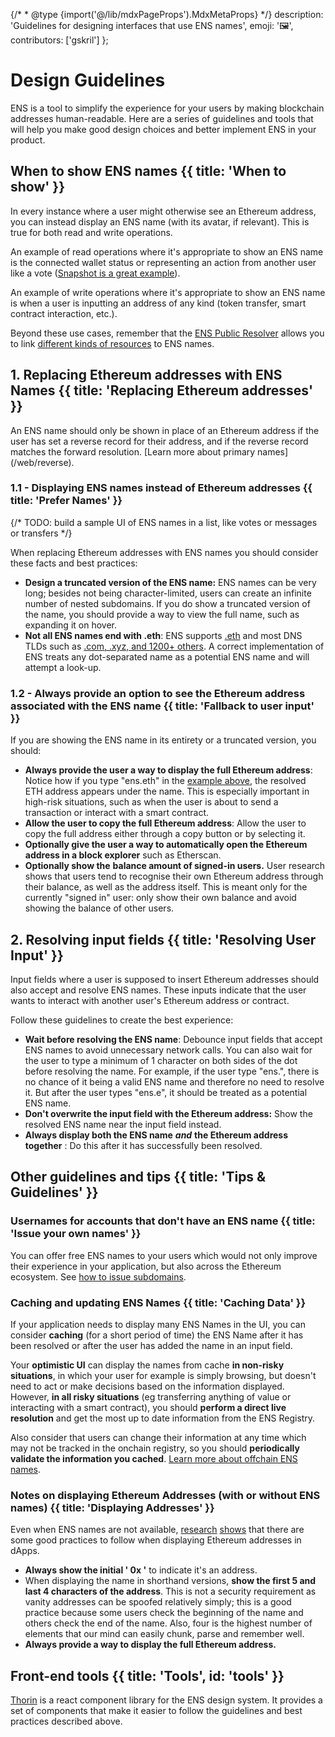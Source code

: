 {/* * @type {import('@/lib/mdxPageProps').MdxMetaProps} */}
  description: 'Guidelines for designing interfaces that use ENS names',
  emoji: '🖼️',
  contributors: ['gskril']
};

# Design Guidelines

ENS is a tool to simplify the experience for your users by making blockchain addresses human-readable.
Here are a series of guidelines and tools that will help you make good design choices and better implement ENS in your product.

## When to show ENS names {{ title: 'When to show' }}

In every instance where a user might otherwise see an Ethereum address, you can instead display an ENS name (with its avatar, if relevant).
This is true for both read and write operations.

An example of read operations where it's appropriate to show an ENS name is the connected wallet status or representing an action from another user like a vote ([Snapshot is a great example](https://snapshot.org/#/ens.eth/proposal/0xd810c4cf2f09737a6f833f1ec51eaa5504cbc0afeeb883a21a7e1c91c8a597e4)).

<div className="card1 p-4 flex justify-center">
    <Usertag name="ens.eth" image="https://i.imgur.com/ga6y0c0.jpg" />
</div>

An example of write operations where it's appropriate to show an ENS name is when a user is inputting an address of any kind (token transfer, smart contract interaction, etc.).

<LiveDemo id="send_transaction" />

<div id="send_transaction" />

Beyond these use cases, remember that the [ENS Public Resolver](/resolvers/public) allows you to link [different kinds of resources](/web/records) to ENS names.

## 1. Replacing Ethereum addresses with ENS Names {{ title: 'Replacing Ethereum addresses' }}

<Note>
  An ENS name should only be shown in place of an Ethereum address if the user
  has set a reverse record for their address, and if the reverse record matches
  the forward resolution. [Learn more about primary names](/web/reverse).
</Note>

### 1.1 - Displaying ENS names instead of Ethereum addresses {{ title: 'Prefer Names' }}

{/* TODO: build a sample UI of ENS names in a list, like votes or messages or transfers */}

When replacing Ethereum addresses with ENS names you should consider these facts and best practices:

- **Design a truncated version of the ENS name:** ENS names can be very long; besides not being character-limited, users can create an infinite number of nested subdomains.
  If you do show a truncated version of the name, you should provide a way to view the full name, such as expanding it on hover.
- **Not all ENS names end with .eth**: ENS supports [.eth](/registry/eth) and most DNS TLDs such as [.com, .xyz, and 1200+ others](/dns/tlds).
  A correct implementation of ENS treats any dot-separated name as a potential ENS name and will attempt a look-up.

### 1.2 - Always provide an option to see the Ethereum address associated with the ENS name {{ title: 'Fallback to user input' }}

If you are showing the ENS name in its entirety or a truncated version, you should:

- **Always provide the user a way to display the full Ethereum address**: Notice how if you type "ens.eth" in the [example above](#send_transaction), the resolved ETH address appears under the name.
  This is especially important in high-risk situations, such as when the user is about to send a transaction or interact with a smart contract.
- **Allow the user to copy the full Ethereum address**: Allow the user to copy the full address either through a copy button or by selecting it.
- **Optionally give the user a way to automatically open the Ethereum address in a block explorer** such as Etherscan.
- **Optionally show the** **balance amount of signed-in users.** User research shows that users tend to recognise their own Ethereum address through their balance, as well as the address itself.
  This is meant only for the currently "signed in" user: only show their own balance and avoid showing the balance of other users.

## 2. Resolving input fields {{ title: 'Resolving User Input' }}

<LiveDemo id="send_transaction" />

Input fields where a user is supposed to insert Ethereum addresses should also accept and resolve ENS names. These inputs indicate that the user wants to interact with another user's Ethereum address or contract.

Follow these guidelines to create the best experience:

- **Wait before resolving the ENS name**: Debounce input fields that accept ENS names to avoid unnecessary network calls. You can also wait for the user to type a minimum of 1 character on both sides of the dot before resolving the name. For example, if the user type "ens.", there is no chance of it being a valid ENS name and therefore no need to resolve it. But after the user types "ens.e", it should be treated as a potential ENS name.
- **Don't overwrite the input field with the Ethereum address:** Show the resolved ENS name near the input field instead.
- **Always display both the ENS name** _**and**_ **the Ethereum address together** : Do this after it has successfully been resolved.

## Other guidelines and tips {{ title: 'Tips & Guidelines' }}

### Usernames for accounts that don't have an ENS name {{ title: 'Issue your own names' }}

You can offer free ENS names to your users which would not only improve their experience in your application, but also across the Ethereum ecosystem.
See [how to issue subdomains](/web/subdomains).

### Caching and updating ENS Names {{ title: 'Caching Data' }}

If your application needs to display many ENS Names in the UI, you can consider **caching** (for a short period of time) the ENS Name after it has been resolved or after the user has added the name in an input field.

Your **optimistic UI** can display the names from cache **in non-risky situations**, in which your user for example is simply browsing, but doesn't need to act or make decisions based on the information displayed.
However, **in all risky situations** \(eg transferring anything of value or interacting with a smart contract\), you should **perform a direct live resolution** and get the most up to date information from the ENS Registry.

Also consider that users can change their information at any time which may not be tracked in the onchain registry, so you should **periodically validate the information you cached**. [Learn more about offchain ENS names](/learn/ccip-read).

### Notes on displaying Ethereum Addresses \(with or without ENS names\) {{ title: 'Displaying Addresses' }}

Even when ENS names are not available, [research](https://medium.com/@lyricalpolymath/web3designdecisionframework-e84075816515) [shows](https://medium.com/@lyricalpolymath/web3-design-principles-f21db2f240c1) that there are some good practices to follow when displaying Ethereum addresses in dApps.

- **Always show the initial ' 0x '** to indicate it's an address.
- When displaying the name in shorthand versions, **show the first 5 and last 4 characters of the address**.
  This is not a security requirement as vanity addresses can be spoofed relatively simply; this is a good practice because some users check the beginning of the name and others check the end of the name.
  Also, four is the highest number of elements that our mind can easily chunk, parse and remember well.
- **Always provide a way to display the full Ethereum address.**

## Front-end tools {{ title: 'Tools', id: 'tools' }}

[Thorin](https://thorin.ens.domains/) is a react component library for the ENS design system.
It provides a set of components that make it easier to follow the guidelines and best practices described above.
